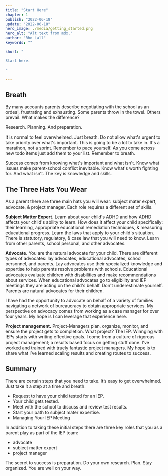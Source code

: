```yaml
---
title: "Start Here"
chapter: 1
publish: "2022-06-18"
update: "2022-06-18"
hero_image: ./media/getting_started.png
hero_alt: "Alt text from mdx."
author: "Rho Lall"
keywords: ""

short: "

Start here.

"

---
```

## Breath

By many accounts parents describe negotiating with the school as an ordeal, frustrating and exhausting. Some parents throw in the towel. Others prevail. What makes the difference?

Research. Planning. And preparation.

It is normal to feel overwhelmed. Just breath. Do not allow what's urgent to take priority over what's important. This is going to be a lot to take in. It's a marathon, not a sprint. Remember to pace yourself. As you come across new todo items just add them to your list. Remember to breath.

Success comes from knowing what's important and what isn't. Know what issues make parent-school conflict inevitable. Know what's worth fighting for. And what isn’t. The key is knowledge and skills. 


## The Three Hats You Wear

As a parent there are three main hats you will wear: subject mater expert, advocate, & project manager. Each role requires a different set of skills. 

**Subject Matter Expert.** Learn about your child's ADHD and how ADHD affects your child's ability to learn. How does it affect your child specifically: 
their learning, appropriate educational remediation techniques, & measuring educational progress. 
Learn the laws that apply to your child's situation. There is statutory, regulatory, & case law that you will need to know. 
Learn from other parents, school personal, and other advocates.

**Advocate.** You are the natural advocate for your child. 
There are different types of advocates: lay advocates, educational advocates, school personnel, and parents. 
Lay advocates use their specialized knowledge and expertise to help parents resolve problems with schools. 
Educational advocates evaluate children with disabilities and make recommendations about services. 
When educational advocates go to eligibility and IEP meetings they are acting on the child's behalf. 
Don't underestimate yourself. Parents are natural advocates for their children.

I have had the opportunity to advocate on behalf of a variety of families navigating a network of bureaucracy to obtain appropriate services.
My perspective on advocacy comes from working as a case manager for over four years. 
My hope is I can leverage that experience here.

**Project management.** Project-Managers plan, organize, monitor, and ensure the project gets to completion. What project? The IEP. 
Winnging with IEPs starts with writing effective goals. 
I come from a culture of rigorous project management; a results based focus on getting stuff done. 
I've worked and trained with truely fantastic project managers. My hope is to share what I’ve learned scaling results and creating routes to success.


## Summary

There are certain steps that you need to take. It’s easy to get overwhelmed. Just take it a step at a time and breath. 
- Request to have your child tested for an IEP. 
- Your child gets tested.
- Meet with the school to discuss and review test results.
- Start your path to subject mater expertise.
- Managing Your IEP Meeting

In addition to taking these initial steps there are three key roles that you as a parent play as part of the IEP team:
- advocate
- subject matter expert
- project manager

The secret to success is preparation. Do your own research. Plan. Stay organized. You are well on your way.
